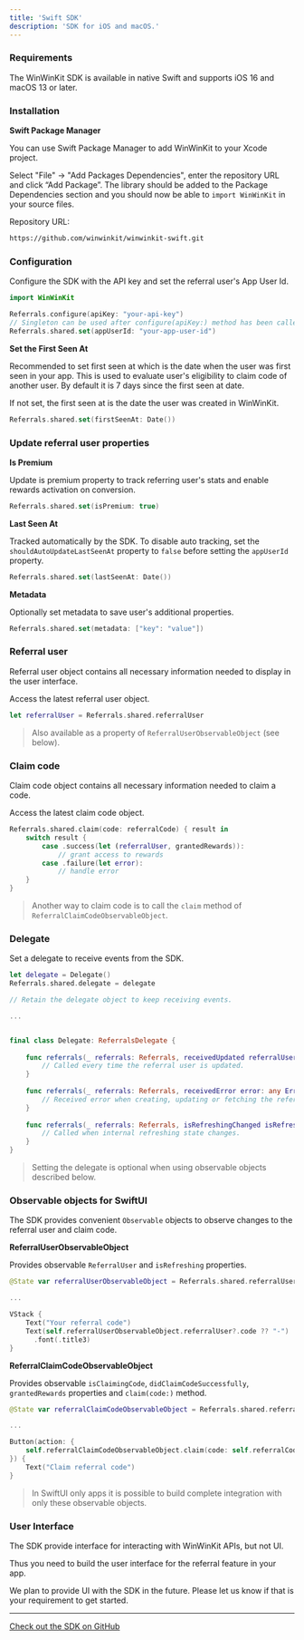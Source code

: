 ```yaml
---
title: 'Swift SDK'
description: 'SDK for iOS and macOS.'
---
```


### Requirements

The WinWinKit SDK is available in native Swift and supports iOS 16 and macOS 13 or later. 

### Installation

**Swift Package Manager**

You can use Swift Package Manager to add WinWinKit to your Xcode project. 

Select "File" -> "Add Packages Dependencies", enter the repository URL and click “Add Package”. 
The library should be added to the Package Dependencies section and you should now be able to `import WinWinKit` in your source files.

Repository URL:

```bash
https://github.com/winwinkit/winwinkit-swift.git
```

### Configuration

Configure the SDK with the API key and set the referral user's App User Id.

```swift
import WinWinKit

Referrals.configure(apiKey: "your-api-key")
// Singleton can be used after configure(apiKey:) method has been called.
Referrals.shared.set(appUserId: "your-app-user-id")
```

**Set the First Seen At**

Recommended to set first seen at which is the date when the user was first seen in your app.
This is used to evaluate user's eligibility to claim code of another user. By default it is 7 days since the first seen at date. 

If not set, the first seen at is the date the user was created in WinWinKit.

```swift
Referrals.shared.set(firstSeenAt: Date())
```

### Update referral user properties

**Is Premium**

Update is premium property to track referring user's stats and enable rewards activation on conversion.

```swift
Referrals.shared.set(isPremium: true)
```

**Last Seen At**

Tracked automatically by the SDK. To disable auto tracking, set the `shouldAutoUpdateLastSeenAt` property to `false` before setting the `appUserId` property.

```swift
Referrals.shared.set(lastSeenAt: Date())
```

**Metadata**

Optionally set metadata to save user's additional properties.

```swift
Referrals.shared.set(metadata: ["key": "value"])
```

### Referral user

Referral user object contains all necessary information needed to display in the user interface.

Access the latest referral user object.

```swift
let referralUser = Referrals.shared.referralUser
```

> Also available as a property of `ReferralUserObservableObject` (see below).

### Claim code

Claim code object contains all necessary information needed to claim a code.

Access the latest claim code object.

```swift
Referrals.shared.claim(code: referralCode) { result in
    switch result {
        case .success(let (referralUser, grantedRewards)):
            // grant access to rewards
        case .failure(let error):
            // handle error
    }
}
```

> Another way to claim code is to call the `claim` method of `ReferralClaimCodeObservableObject`.

### Delegate

Set a delegate to receive events from the SDK.

```swift
let delegate = Delegate()
Referrals.shared.delegate = delegate

// Retain the delegate object to keep receiving events.

...


final class Delegate: ReferralsDelegate {
    
    func referrals(_ referrals: Referrals, receivedUpdated referralUser: ReferralUser?) {
        // Called every time the referral user is updated.
    }
    
    func referrals(_ referrals: Referrals, receivedError error: any Error) {
        // Received error when creating, updating or fetching the referral user.
    }
    
    func referrals(_ referrals: Referrals, isRefreshingChanged isRefreshing: Bool) {
        // Called when internal refreshing state changes.
    }
}

```

> Setting the delegate is optional when using observable objects described below.

### Observable objects for SwiftUI

The SDK provides convenient `Observable` objects to observe changes to the referral user and claim code. 

**ReferralUserObservableObject**

Provides observable `ReferralUser` and `isRefreshing` properties.

```swift
@State var referralUserObservableObject = Referrals.shared.referralUserObservableObject

...

VStack {
    Text("Your referral code")
    Text(self.referralUserObservableObject.referralUser?.code ?? "-")
      .font(.title3)
}
```

**ReferralClaimCodeObservableObject**

Provides observable `isClaimingCode`, `didClaimCodeSuccessfully`, `grantedRewards` properties and `claim(code:)` method.

```swift
@State var referralClaimCodeObservableObject = Referrals.shared.referralClaimCodeObservableObject

...

Button(action: {
    self.referralClaimCodeObservableObject.claim(code: self.referralCode)
}) {
    Text("Claim referral code")
}
```
> In SwiftUI only apps it is possible to build complete integration with only these observable objects.


### User Interface

The SDK provide interface for interacting with WinWinKit APIs, but not UI.

Thus you need to build the user interface for the referral feature in your app.

We plan to provide UI with the SDK in the future. Please let us know if that is your requirement to get started.

---

[Check out the SDK on GitHub](https://github.com/winwinkit/winwinkit-swift)
